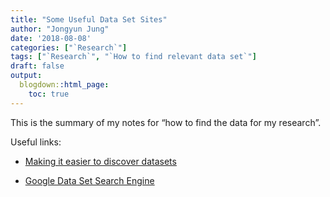 ```yaml
---
title: "Some Useful Data Set Sites"
author: "Jongyun Jung"
date: '2018-08-08'
categories: ["`Research`"]
tags: ["`Research`", "`How to find relevant data set`"]
draft: false
output:
  blogdown::html_page:
    toc: true 
---
```


This is the summary of my notes for "how to find the data for my research".

Useful links:

 - [Making it easier to discover datasets](https://www.blog.google/products/search/making-it-easier-discover-datasets/)
 
 - [Google Data Set Search Engine](https://toolbox.google.com/datasetsearch)
 
